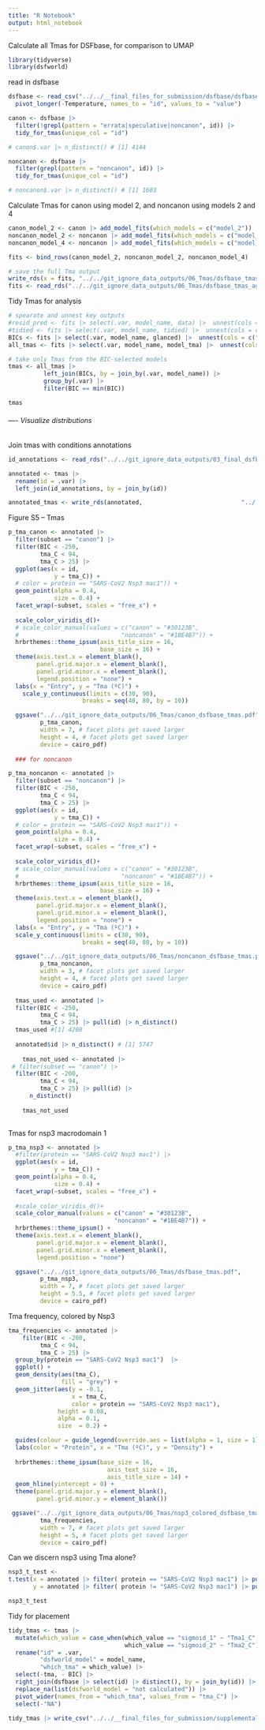 ```yaml
---
title: "R Notebook"
output: html_notebook
---
```


Calculate all Tmas for DSFbase, for comparison to UMAP

```r
library(tidyverse)
library(dsfworld)
```

read in dsfbase
```r
dsfbase <- read_csv("../../__final_files_for_submission/dsfbase/dsfbase_v001_normalized_6165_entries.csv") |> 
  pivot_longer(-Temperature, names_to = "id", values_to = "value")

canon <- dsfbase |> 
  filter(!grepl(pattern = "errata|speculative|noncanon", id)) |> 
  tidy_for_tmas(unique_col = "id")

# canon$.var |> n_distinct() # [1] 4144

noncanon <- dsfbase |> 
  filter(grepl(pattern = "noncanon", id)) |> 
  tidy_for_tmas(unique_col = "id")

# noncanon$.var |> n_distinct() # [1] 1603
```




Calculate Tmas for canon using model 2, and noncanon using models 2 and 4
```r
canon_model_2 <- canon |> add_model_fits(which_models = c("model_2"))
noncanon_model_2 <- noncanon |> add_model_fits(which_models = c("model_2"))
noncanon_model_4 <- noncanon |> add_model_fits(which_models = c("model_4"))

fits <- bind_rows(canon_model_2, noncanon_model_2, noncanon_model_4)

# save the full Tma output
write_rds(x = fits, "../../git_ignore_data_outputs/06_Tmas/dsfbase_tmas_add_models_output.rds")
fits <- read_rds("../../git_ignore_data_outputs/06_Tmas/dsfbase_tmas_add_models_output.rds")
```

Tidy Tmas for analysis
```r
# spearate and unnest key outputs
#resid_pred <- fits |> select(.var, model_name, data) |>  unnest(cols = c("data"))
#tidied <- fits |> select(.var, model_name, tidied) |>  unnest(cols = c("tidied")) # pars and stats
BICs <- fits |> select(.var, model_name, glanced) |>  unnest(cols = c("glanced")) |> select(.var, model_name, BIC) # BICs
all_tmas <- fits |> select(.var, model_name, model_tma) |>  unnest(cols = c("model_tma")) |> mutate(tma_C = scales::rescale(tma, to = c(25,94), from = c(0,1)))# normalized tmas

# take only Tmas from the BIC-selected models 
tmas <- all_tmas |> 
          left_join(BICs, by = join_by(.var, model_name)) |> 
          group_by(.var) |> 
          filter(BIC == min(BIC))

tmas
```

###### ---- Visualize distributions
Join tmas with conditions annotations
```r
id_annotations <- read_rds("../../git_ignore_data_outputs/03_final_dsfbase/experimental_conditions/dsfbase_experimental_conditions.rds")

annotated <- tmas |> 
  rename(id = .var) |> 
  left_join(id_annotations, by = join_by(id))

annotated_tmas <- write_rds(annotated,                            "../../git_ignore_data_outputs/03_final_dsfbase/experimental_conditions/tmas_annotated.rds")
```
Figure S5 -- Tmas 
```r
p_tma_canon <- annotated |> 
  filter(subset == "canon") |> 
  filter(BIC < -250,
         tma_C < 94,
         tma_C > 25) |> 
  ggplot(aes(x = id, 
             y = tma_C)) +
  # color = protein == "SARS-CoV2 Nsp3 mac1")) +
  geom_point(alpha = 0.4,
             size = 0.4) +
  facet_wrap(~subset, scales = "free_x") +
  
  scale_color_viridis_d()+
  # scale_color_manual(values = c("canon" = "#30123B",
  #                             "noncanon" = "#1BE4B7")) +
  hrbrthemes::theme_ipsum(axis_title_size = 16,
                          base_size = 16) +
  theme(axis.text.x = element_blank(),
        panel.grid.major.x = element_blank(),
        panel.grid.minor.x = element_blank(),
        legend.position = "none") +
  labs(x = "Entry", y = "Tma (ºC)") +
    scale_y_continuous(limits = c(30, 90),
                     breaks = seq(40, 80, by = 10))

  ggsave("../../git_ignore_data_outputs/06_Tmas/canon_dsfbase_tmas.pdf",
         p_tma_canon,
         width = 7, # facet plots get saved larger
         height = 4, # facet plots get saved larger
         device = cairo_pdf)
  
  ### for noncanon

p_tma_noncanon <- annotated |> 
  filter(subset == "noncanon") |> 
  filter(BIC < -250,
         tma_C < 94,
         tma_C > 25) |> 
  ggplot(aes(x = id, 
             y = tma_C)) +
  # color = protein == "SARS-CoV2 Nsp3 mac1")) +
  geom_point(alpha = 0.4,
             size = 0.4) +
  facet_wrap(~subset, scales = "free_x") +
  
  scale_color_viridis_d()+
  # scale_color_manual(values = c("canon" = "#30123B",
  #                             "noncanon" = "#1BE4B7")) +
  hrbrthemes::theme_ipsum(axis_title_size = 16,
                          base_size = 16) +
  theme(axis.text.x = element_blank(),
        panel.grid.major.x = element_blank(),
        panel.grid.minor.x = element_blank(),
        legend.position = "none") +
  labs(x = "Entry", y = "Tma (ºC)") +
  scale_y_continuous(limits = c(30, 90),
                     breaks = seq(40, 80, by = 10))

  ggsave("../../git_ignore_data_outputs/06_Tmas/noncanon_dsfbase_tmas.pdf",
         p_tma_noncanon,
         width = 3, # facet plots get saved larger
         height = 4, # facet plots get saved larger
         device = cairo_pdf)
  
  tmas_used <- annotated |> 
  filter(BIC < -250,
         tma_C < 94,
         tma_C > 25) |> pull(id) |> n_distinct() 
  tmas_used #[1] 4208
  
  annotated$id |> n_distinct() # [1] 5747
  
    tmas_not_used <- annotated |> 
 # filter(subset == "canon") |> 
  filter(BIC < -200,
         tma_C < 94,
         tma_C > 25) |> pull(id) |>
      n_distinct() 
    
    tmas_not_used
  
```

Tmas for nsp3 macrodomain 1
```r
p_tma_nsp3 <- annotated |> 
  #filter(protein == "SARS-CoV2 Nsp3 mac1") |> 
  ggplot(aes(x = id, 
             y = tma_C)) +
  geom_point(alpha = 0.4,
             size = 0.4) +
  facet_wrap(~subset, scales = "free_x") +
  
  #scale_color_viridis_d()+
  scale_color_manual(values = c("canon" = "#30123B",
                              "noncanon" = "#1BE4B7")) +
  hrbrthemes::theme_ipsum() +
  theme(axis.text.x = element_blank(),
        panel.grid.major.x = element_blank(),
        panel.grid.minor.x = element_blank(),
        legend.position = "none") 

  ggsave("../../git_ignore_data_outputs/06_Tmas/dsfbase_tmas.pdf",
         p_tma_nsp3,
         width = 7, # facet plots get saved larger
         height = 5.5, # facet plots get saved larger
         device = cairo_pdf)
```

Tma frequency, colored by Nsp3 
```r
tma_frequencies <- annotated |> 
    filter(BIC < -200,
         tma_C < 94,
         tma_C > 25) |> 
  group_by(protein == "SARS-CoV2 Nsp3 mac1")  |> 
  ggplot() +
  geom_density(aes(tma_C),
               fill = "grey") +
  geom_jitter(aes(y = -0.1, 
                  x = tma_C,
                  color = protein == "SARS-CoV2 Nsp3 mac1"),
              height = 0.08,
              alpha = 0.1,
              size  = 0.2) +

  guides(colour = guide_legend(override.aes = list(alpha = 1, size = 1))) + # don't make legend    
  labs(color = "Protein", x = "Tma (ºC)", y = "Density") +
  
  hrbrthemes::theme_ipsum(base_size = 16,
                            axis_text_size = 16,
                            axis_title_size = 14) +
  geom_hline(yintercept = 0) +
  theme(panel.grid.major.y = element_blank(),
        panel.grid.minor.y = element_blank())

 ggsave("../../git_ignore_data_outputs/06_Tmas/nsp3_colored_dsfbase_tmas_density.pdf",
         tma_frequencies,
         width = 7, # facet plots get saved larger
         height = 5, # facet plots get saved larger
         device = cairo_pdf)
```


Can we discern nsp3 using Tma alone?
```r
nsp3_t_test <- 
t.test(x = annotated |> filter( protein == "SARS-CoV2 Nsp3 mac1") |> pull(tma_C),
       y = annotated |> filter( protein != "SARS-CoV2 Nsp3 mac1") |> pull(tma_C))

nsp3_t_test
```




Tidy for placement 
```r
tidy_tmas <- tmas |> 
  mutate(which_value = case_when(which_value == "sigmoid_1" ~ "Tma1_C",
                                 which_value == "sigmoid_2" ~ "Tma2_C")) |> 
  rename("id" = .var,
         "dsfworld_model" = model_name,
         "which_tma" = which_value) |> 
  select(-tma, - BIC) |> 
  right_join(dsfbase |> select(id) |> distinct(), by = join_by(id)) |> 
  replace_na(list(dsfworld_model = "not calculated")) |> 
  pivot_wider(names_from = "which_tma", values_from = "tma_C") |> 
  select(-"NA") 

tidy_tmas |> write_csv("../../__final_files_for_submission/supplemental_data/Data_S3_Tmas.csv")
```




